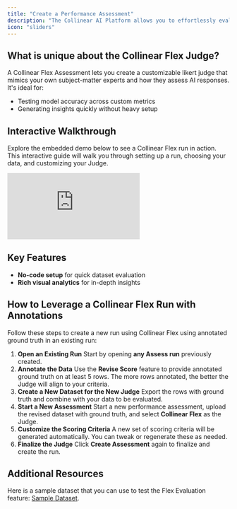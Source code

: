 ```yaml
---
title: "Create a Performance Assessment"
description: "The Collinear AI Platform allows you to effortlessly evaluate AI models with flexibility and precision. This guide walks you through the steps to create a new assessment run using Collinear's Flex Judge."
icon: "sliders"
---
```


## What is unique about the Collinear Flex Judge?

A Collinear Flex Assessment lets you create a customizable likert judge that mimics your own subject-matter experts and how they assess AI responses. It's ideal for:

- Testing model accuracy across custom metrics
- Generating insights quickly without heavy setup

## Interactive Walkthrough

Explore the embedded demo below to see a Collinear Flex run in action. This interactive guide will walk you through setting up a run, choosing your data, and customizing your Judge.

<div style={{position: "relative", paddingBottom: "calc(56.67989417989418% + 41px)", height: 0, width: "100%"}}>
    <iframe
        src="https://demo.arcade.software/QaJTUpdCpo5HgdHqiSTy?embed&embed_mobile=tab&embed_desktop=inline&show_copy_link=true"
        title="Effortlessly Evaluate AI Models with Collinear" frameborder="0" loading="lazy" webkitallowfullscreen
        mozallowfullscreen allowfullscreen allow="clipboard-write"
        style={{position: "absolute", top: 0, left: 0, width: "100%", height: "100%", colorScheme: "light"}}></iframe>
</div>

## Key Features

- **No-code setup** for quick dataset evaluation
- **Rich visual analytics** for in-depth insights

## How to Leverage a Collinear Flex Run with Annotations

Follow these steps to create a new run using Collinear Flex using annotated ground truth in an existing run:

1. **Open an Existing Run**
   Start by opening **any Assess run** previously created.
2. **Annotate the Data**
   Use the **Revise Score** feature to provide annotated ground truth on at least 5 rows. The more rows annotated, the better the Judge will align to your criteria.
3. **Create a New Dataset for the New Judge**
   Export the rows with ground truth and combine with your data to be evaluated. 
4. **Start a New Assessment**
   Start a new performance assessment, upload the revised dataset with ground truth, and select **Collinear Flex** as the Judge.
5. **Customize the Scoring Criteria**
   A new set of scoring criteria will be generated automatically. You can tweak or regenerate these as needed.
6. **Finalize the Judge**
   Click **Create Assessment** again to finalize and create the run.

## Additional Resources

Here is a sample dataset that you can use to test the Flex Evaluation feature: [Sample Dataset](https://collinear.ai/sample_dataset.csv).